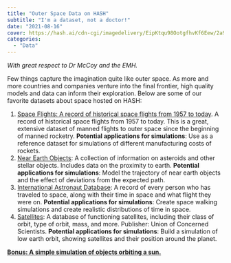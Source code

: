 ```yaml
---
title: "Outer Space Data on HASH"
subtitle: "I'm a dataset, not a doctor!"
date: "2021-08-16"
cover: https://hash.ai/cdn-cgi/imagedelivery/EipKtqu98OotgfhvKf6Eew/2a9ad3cb-6200-4503-229b-d27e21102f00/public
categories: 
  - "Data"
---
```


_With great respect to Dr McCoy and the EMH._

Few things capture the imagination quite like outer space. As more and more countries and companies venture into the final frontier, high quality models and data can inform their exploration. Below are some of our favorite datasets about space hosted on HASH:

1. [Space Flights: A record of historical space flights from 1957 to today](https://simulation.hash.ai/@nextspaceflight/spaceflights). A record of historical space flights from 1957 to today. This is a great, extensive dataset of manned flights to outer space since the beginning of manned rocketry. **Potential applications for simulations**: Use as a reference dataset for simulations of different manufacturing costs of rockets.
1. [Near Earth Objects](https://simulation.hash.ai/@nasa/neo): A collection of information on asteroids and other stellar objects. Includes data on the proximity to earth. **Potential applications for simulations**: Model the trajectory of near earth objects and the effect of deviations from the expected path.
1. [International Astronaut Database](https://simulation.hash.ai/@csis/astronautdatabase): A record of every person who has traveled to space, along with their time in space and what flight they were on. **Potential applications for simulations**: Create space walking simulations and create realistic distributions of time in space.
1. [Satellites](https://simulation.hash.ai/@unionconcernedscientists/satellites): A database of functioning satellites, including their class of orbit, type of orbit, mass, and more. Publisher: Union of Concerned Scientists. **Potential applications for simulations**: Build a simulation of low earth orbit, showing satellites and their position around the planet.

[**Bonus: A simple simulation of objects orbiting a sun.**](https://simulation.hash.ai/@jon/orbits)
